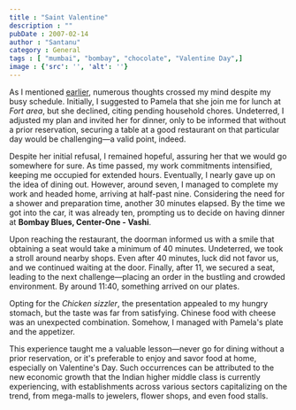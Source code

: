 ```yaml
---
title : "Saint Valentine"
description : ""
pubDate : 2007-02-14
author : "Santanu"
category : General
tags : [ "mumbai", "bombay", "chocolate", "Valentine Day",]
image : {'src': '', 'alt': ''}
---
```

As I mentioned [earlier](/blog/2007-02-14-saint-valentine/), numerous thoughts crossed my mind despite my busy schedule. Initially, I suggested to Pamela that she join me for lunch at *Fort area*, but she declined, citing pending household chores. Undeterred, I adjusted my plan and invited her for dinner, only to be informed that without a prior reservation, securing a table at a good restaurant on that particular day would be challenging—a valid point, indeed.

Despite her initial refusal, I remained hopeful, assuring her that we would go somewhere for sure. As time passed, my work commitments intensified, keeping me occupied for extended hours. Eventually, I nearly gave up on the idea of dining out. However, around seven, I managed to complete my work and headed home, arriving at half-past nine. Considering the need for a shower and preparation time, another 30 minutes elapsed. By the time we got into the car, it was already ten, prompting us to decide on having dinner at **Bombay Blues, Center-One - Vashi**.

Upon reaching the restaurant, the doorman informed us with a smile that obtaining a seat would take a minimum of 40 minutes. Undeterred, we took a stroll around nearby shops. Even after 40 minutes, luck did not favor us, and we continued waiting at the door. Finally, after 11, we secured a seat, leading to the next challenge—placing an order in the bustling and crowded environment. By around 11:40, something arrived on our plates.

Opting for the *Chicken sizzler*, the presentation appealed to my hungry stomach, but the taste was far from satisfying. Chinese food with cheese was an unexpected combination. Somehow, I managed with Pamela's plate and the appetizer.

This experience taught me a valuable lesson—never go for dining without a prior reservation, or it's preferable to enjoy and savor food at home, especially on Valentine's Day. Such occurrences can be attributed to the new economic growth that the Indian higher middle class is currently experiencing, with establishments across various sectors capitalizing on the trend, from mega-malls to jewelers, flower shops, and even food stalls.
